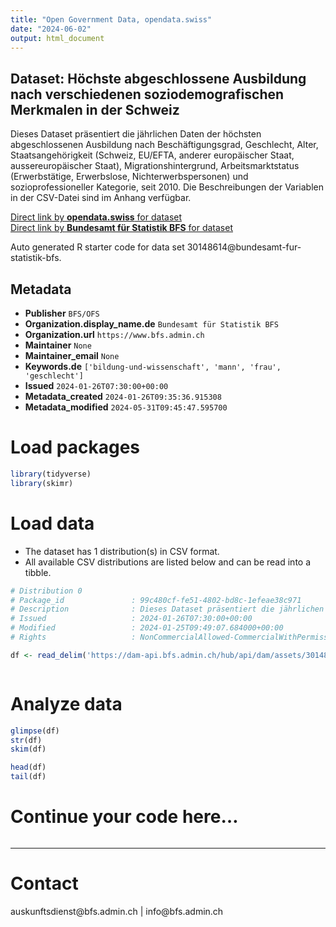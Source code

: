 ```yaml
---
title: "Open Government Data, opendata.swiss"
date: "2024-06-02"
output: html_document
---
```


## Dataset: Höchste abgeschlossene Ausbildung nach verschiedenen soziodemografischen Merkmalen in der Schweiz

Dieses Dataset präsentiert die jährlichen Daten der höchsten abgeschlossenen Ausbildung nach Beschäftigungsgrad, Geschlecht, Alter, Staatsangehörigkeit (Schweiz, EU/EFTA, anderer europäischer Staat, aussereuropäischer Staat), Migrationshintergrund, Arbeitsmarktstatus (Erwerbstätige, Erwerbslose, Nichterwerbspersonen) und sozioprofessioneller Kategorie, seit 2010. Die Beschreibungen der Variablen in der CSV-Datei sind im Anhang verfügbar.

[Direct link by **opendata.swiss** for dataset](https://opendata.swiss/de/dataset/hochste-abgeschlossene-ausbildung-nach-verschiedenen-soziodemografischen-merkmalen-in-der-schwe)<br>
[Direct link by **Bundesamt für Statistik BFS** for dataset](https://www.bfs.admin.ch/asset/de/ts-x-40.02.15.08.07)

Auto generated R starter code for data set 30148614@bundesamt-fur-statistik-bfs.

## Metadata

- **Publisher** `BFS/OFS`
- **Organization.display_name.de** `Bundesamt für Statistik BFS`
- **Organization.url** `https://www.bfs.admin.ch`
- **Maintainer** `None`
- **Maintainer_email** `None`
- **Keywords.de** `['bildung-und-wissenschaft', 'mann', 'frau', 'geschlecht']`
- **Issued** `2024-01-26T07:30:00+00:00`
- **Metadata_created** `2024-01-26T09:35:36.915308`
- **Metadata_modified** `2024-05-31T09:45:47.595700`


# Load packages

```r

library(tidyverse)
library(skimr)

```

# Load data

-   The dataset has 1 distribution(s) in CSV format.
-   All available CSV distributions are listed below and can be read into a tibble.

```r

# Distribution 0
# Package_id               : 99c480cf-fe51-4802-bd8c-1efeae38c971
# Description              : Dieses Dataset präsentiert die jährlichen Daten der höchsten abgeschlossenen Ausbildung nach Beschäftigungsgrad, Geschlecht, Alter, Staatsangehörigkeit (Schweiz, EU/EFTA, anderer europäischer Staat, aussereuropäischer Staat), Migrationshintergrund, Arbeitsmarktstatus (Erwerbstätige, Erwerbslose, Nichterwerbspersonen) und sozioprofessioneller Kategorie, seit 2010. Die Beschreibungen der Variablen in der CSV-Datei sind im Anhang verfügbar.
# Issued                   : 2024-01-26T07:30:00+00:00
# Modified                 : 2024-01-25T09:49:07.684000+00:00
# Rights                   : NonCommercialAllowed-CommercialWithPermission-ReferenceRequired

df <- read_delim('https://dam-api.bfs.admin.ch/hub/api/dam/assets/30148622/master')



```

# Analyze data

```r

glimpse(df)
str(df)
skim(df)

head(df)
tail(df)

```

# Continue your code here...

```r

```

------------------------------------------------------------------------

# Contact

auskunftsdienst@bfs.admin.ch | info@bfs.admin.ch
